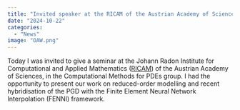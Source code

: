 ```yaml
---
title: "Invited speaker at the RICAM of the Austrian Academy of Sciences"
date: "2024-10-22"
categories: 
  - "News"
image: "OAW.png"
---
```


Today I was invited to give a seminar at the Johann Radon Institute for Computational and Applied Mathematics ([RICAM](https://www.oeaw.ac.at/ricam/)) of the Austrian Academy of Sciences, in the Computational Methods for PDEs group. I had the opportunity to present our work on reduced-order modelling and recent hybridisation of the PGD with the Finite Element Neural Network Interpolation (FENNI) framework.


<!-- ![](RICAM.jpeg){width="50%" fig-align="center"} -->